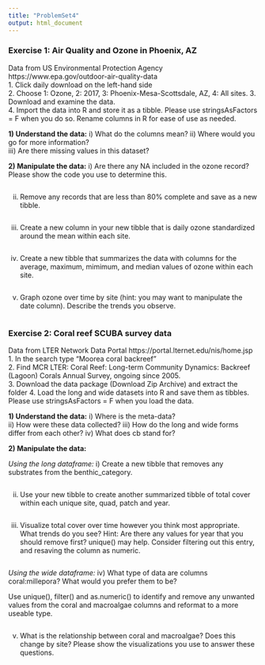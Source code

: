 ```yaml
---
title: "ProblemSet4"
output: html_document
---
```

### Exercise 1: Air Quality and Ozone in Phoenix, AZ  
Data from US Environmental Protection Agency https://www.epa.gov/outdoor-air-quality-data  
1. Click daily download on the left-hand side  
2. Choose 1: Ozone, 2: 2017, 3: Phoenix-Mesa-Scottsdale, AZ, 4: All sites.
3. Download and examine the data.  
4. Import the data into R and store it as a tibble. Please use stringsAsFactors = F when you do so. Rename columns in R for ease of use as needed.

**1) Understand the data:**
i) What do the columns mean?
ii) Where would you go for more information?  
iii) Are there missing values in this dataset? 

**2) Manipulate the data:**
i) Are there any NA included in the ozone record? Please show the code you use to determine this.
```r

```

ii) Remove any records that are less than 80% complete and save as a new tibble.
```r

```

iii) Create a new column in your new tibble that is daily ozone standardized around the mean within each site.
```r

```

iv) Create a new tibble that summarizes the data with columns for the average, maximum, mimimum, and median values of ozone within each site.
```r

```

v) Graph ozone over time by site (hint: you may want to manipulate the date column). Describe the trends you observe.
```r

```



### Exercise 2: Coral reef SCUBA survey data  
Data from LTER Network Data Portal  https://portal.lternet.edu/nis/home.jsp  
1. In the search type “Moorea coral backreef”  
2. Find MCR LTER: Coral Reef: Long-term Community Dynamics: Backreef (Lagoon) Corals Annual Survey,  ongoing since 2005.  
3. Download the data package (Download Zip Archive) and extract the folder
4. Load the long and wide datasets into R and save them as tibbles. Please use stringsAsFactors = F when you load the data.

**1) Understand the data:**
i) Where is the meta-data?  
ii) How were these data collected?
iii) How do the long and wide forms differ from each other?
iv) What does cb stand for? 


**2) Manipulate the data:**

*Using the long dataframe:*
i) Create a new tibble that removes any substrates from the benthic_category.
```r

```

ii) Use your new tibble to create another summarized tibble of total cover within each unique site, quad, patch and year. 
```r

```


iii) Visualize total cover over time however you think most appropriate. What trends do you see? 
Hint: Are there any values for year that you should remove first? unique() may help. Consider filtering out this entry, and resaving the column as numeric. 
```r

```

*Using the wide dataframe:*
iv) What type of data are columns coral:millepora? What would you prefer them to be? 

Use unique(), filter() and as.numeric() to identify and remove any unwanted values from the coral and macroalgae columns and reformat to a more useable type.
```r

```


v) What is the relationship between coral and macroalgae? Does this change by site? Please show the visualizations you use to answer these questions.

```r

```
